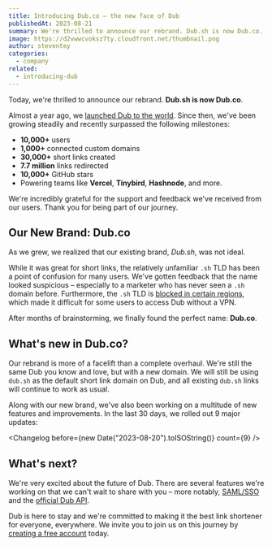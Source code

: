 ```yaml
---
title: Introducing Dub.co – the new face of Dub
publishedAt: 2023-08-21
summary: We're thrilled to announce our rebrand. Dub.sh is now Dub.co.
image: https://d2vwwcvoksz7ty.cloudfront.net/thumbnail.png
author: steventey
categories:
  - company
related:
  - introducing-dub
---
```


Today, we're thrilled to announce our rebrand. **Dub.sh is now Dub.co**.

Almost a year ago, we [launched Dub to the world](introducing-dub). Since then, we've been growing steadily and recently surpassed the following milestones:

- **10,000+** users
- **1,000+** connected custom domains
- **30,000+** short links created
- **7.7 million** links redirected
- **10,000+** GitHub stars
- Powering teams like **Vercel**, **Tinybird**, **Hashnode**, and more.

We're incredibly grateful for the support and feedback we've received from our users. Thank you for being part of our journey.

## Our New Brand: Dub.co

As we grew, we realized that our existing brand, _Dub.sh_, was not ideal.

While it was great for short links, the relatively unfamiliar `.sh` TLD has been a point of confusion for many users. We've gotten feedback that the name looked suspicious – especially to a marketer who has never seen a `.sh` domain before. Furthermore, the `.sh` TLD is [blocked in certain regions](https://x.com/jr_resonable/status/1693666704990011744), which made it difficult for some users to access Dub without a VPN.

After months of brainstorming, we finally found the perfect name: **Dub.co**.

## What's new in Dub.co?

Our rebrand is more of a facelift than a complete overhaul. We're still the same Dub you know and love, but with a new domain. We will still be using `dub.sh` as the default short link domain on Dub, and all existing `dub.sh` links will continue to work as usual.

Along with our new brand, we've also been working on a multitude of new features and improvements. In the last 30 days, we rolled out 9 major updates:

<Changelog before={new Date("2023-08-20").toISOString()} count={9} />

## What's next?

We're very excited about the future of Dub. There are several features we're working on that we can't wait to share with you – more notably, [SAML/SSO](/help/category/saml-sso) and the [official Dub API](/help/article/dub-api).

Dub is here to stay and we're committed to making it the best link shortener for everyone, everywhere. We invite you to join us on this journey by [creating a free account](https://app.dub.co/register) today.
